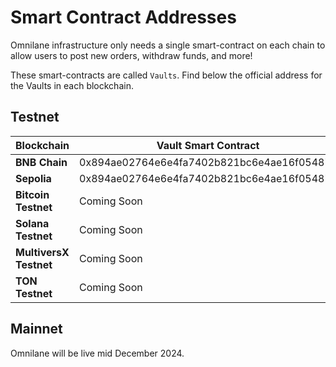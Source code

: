 # Smart Contract Addresses

Omnilane infrastructure only needs a single smart-contract on each chain to allow users to post new orders, withdraw funds, and more!

These smart-contracts are called `Vaults`. Find below the official address for the Vaults in each blockchain.

## Testnet

| **Blockchain**                     | **Vault Smart Contract** |
|------------------------------------|--------------------------|
| **BNB Chain**                      | 0x894ae02764e6e4fa7402b821bc6e4ae16f05487e  |
| **Sepolia**                        | 0x894ae02764e6e4fa7402b821bc6e4ae16f05487e  |
| **Bitcoin Testnet**                | Coming Soon  |
| **Solana Testnet**                 | Coming Soon  |
| **MultiversX Testnet**             | Coming Soon  |
| **TON Testnet**                    | Coming Soon  |


## Mainnet

Omnilane will be live mid December 2024.
